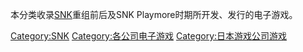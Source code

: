 本分类收录[[SNK|SNK]]重组前后及SNK Playmore时期所开发、发行的电子游戏。

[[Category:SNK|Category:SNK]]
[[Category:各公司电子游戏|Category:各公司电子游戏]]
[[Category:日本游戏公司游戏|Category:日本游戏公司游戏]]